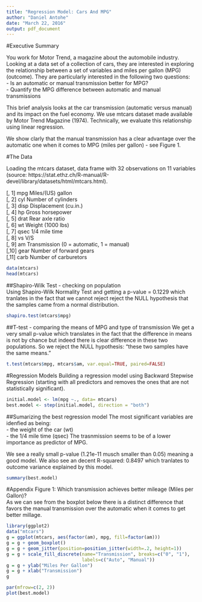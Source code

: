 ```yaml
---
title: "Regression Model: Cars And MPG"
author: "Daniel Antohe"
date: "March 22, 2016"
output: pdf_document
---
```

#Executive Summary

You work for Motor Trend, a magazine about the automobile industry. Looking at a data set of a collection of cars, they are interested in exploring the relationship between a set of variables and miles per gallon (MPG) (outcome). They are particularly interested in the following two questions:  
- Is an automatic or manual transmission better for MPG?  
- Quantify the MPG difference between automatic and manual transmissions  

This brief analysis looks at the car transmission (automatic versus manual) and its impact on the fuel economy. We use mtcars dataset made available by Motor Trend Magazine (1974). Technically, we evaluate this relationship using linear regression.

We show clarly that the manual transmission has a clear advantage over the automatic one when it comes to MPG (miles per gallon) - see Figure 1.

#The Data

Loading the mtcars dataset, data frame with 32 observations on 11 variables (source: https://stat.ethz.ch/R-manual/R-devel/library/datasets/html/mtcars.html).  

[, 1]	mpg	Miles/(US) gallon  
[, 2]	cyl	Number of cylinders  
[, 3]	disp	Displacement (cu.in.)  
[, 4]	hp	Gross horsepower  
[, 5]	drat	Rear axle ratio  
[, 6]	wt	Weight (1000 lbs)  
[, 7]	qsec	1/4 mile time  
[, 8]	vs	V/S  
[, 9]	am	Transmission (0 = automatic, 1 = manual)  
[,10]	gear	Number of forward gears  
[,11]	carb	Number of carburetors  


```r
data(mtcars)
head(mtcars)
```

##Shapiro-Wilk Test - checking on population   
Using Shapiro-Wilk Normality Test and getting a p-value = 0.1229 which tranlates in the fact that we cannot reject  reject the NULL hypothesis that the samples came from a normal distribution.  

```r
shapiro.test(mtcars$mpg)
```

##T-test - comparing the means of MPG and type of transmission
We get a very small p-value which translates in the fact that the difference in means is not by chance but indeed there is clear difference in these two populations. So we reject the NULL hypothesis: "these two samples have the same means."  
```r
t.test(mtcars$mpg, mtcars$am, var.equal=TRUE, paired=FALSE)
```

#Regression  Models
Building a regression model using Backward Stepwise Regression (starting with all predictors and removes the ones that are not statistically significant).

```r
initial.model <- lm(mpg ~., data= mtcars)
best.model <- step(initial.model, direction = "both")
```

##Sumarizing the best regression model
The most significant variables are idenfied as being:   
- the weight of the car (wt)   
- the 1/4 mile time (qsec)
The trasnmission seems to be of a lower importance as predictor of MPG.

We see a really small p-value (1.21e-11 musch smaller than 0.05) meaning a good model.
We also see an decent R-squared: 0.8497 which tranlates to outcome variance explained by this model.
```r
summary(best.model)
```



#Appendix
Figure 1: Which transmission achieves better mileage (Miles per Gallon)?  
As we can see from the boxplot below there is a distinct difference that favors the manual transmission over the automatic when it comes to get better millage.

```r
library(ggplot2)
data("mtcars")
g = ggplot(mtcars, aes(factor(am), mpg, fill=factor(am)))
g = g + geom_boxplot()
g = g + geom_jitter(position=position_jitter(width=.2, height=1))
g = g + scale_fill_discrete(name="Transmission", breaks=c("0", "1"),
                            labels=c("Auto", "Manual"))
g = g + ylab("Miles Per Gallon")
g = g + xlab("Transmission")
g
```


```r
par(mfrow=c(2, 2))
plot(best.model)

```

